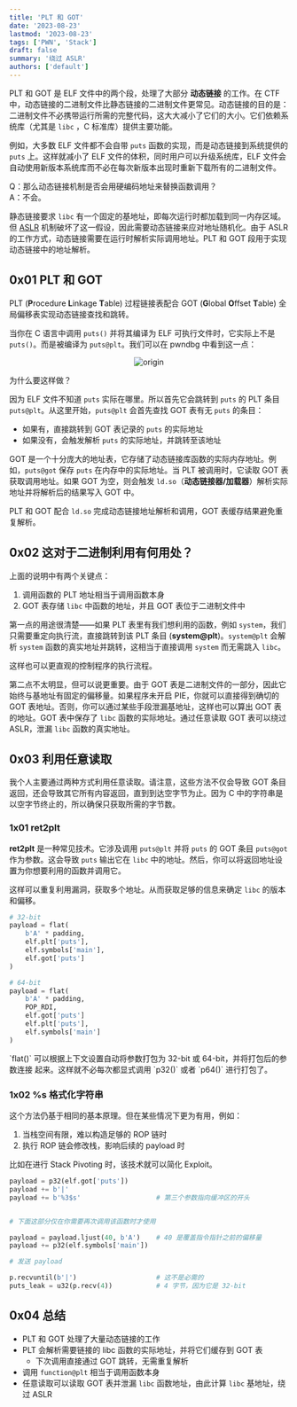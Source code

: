 ```yaml
---
title: 'PLT 和 GOT'
date: '2023-08-23'
lastmod: '2023-08-23'
tags: ['PWN', 'Stack']
draft: false
summary: '绕过 ASLR'
authors: ['default']
---
```


<div className="border-solid border-2 border-surface0 dark:border-surface0-dark p-2 bg-base dark:bg-base-dark mt-5">
  <TOCInline toc={props.toc} asDisclosure />
</div>

PLT 和 GOT 是 ELF 文件中的两个段，处理了大部分 **动态链接** 的工作。在 CTF 中，动态链接的二进制文件比静态链接的二进制文件更常见。动态链接的目的是：二进制文件不必携带运行所需的完整代码，这大大减小了它们的大小。它们依赖系统库（尤其是 `libc` ，C 标准库）提供主要功能。

例如，大多数 ELF 文件都不会自带 `puts` 函数的实现，而是动态链接到系统提供的 `puts` 上。这样就减小了 ELF 文件的体积，同时用户可以升级系统库，ELF 文件会自动使用新版本系统库而不必在每次新版本出现时重新下载所有的二进制文件。

Q：那么动态链接机制是否会用硬编码地址来替换函数调用？<br />
A：不会。

静态链接要求 `libc` 有一个固定的基地址，即每次运行时都加载到同一内存区域。但 [ASLR](https://zh.wikipedia.org/wiki/%E4%BD%8D%E5%9D%80%E7%A9%BA%E9%96%93%E9%85%8D%E7%BD%AE%E9%9A%A8%E6%A9%9F%E8%BC%89%E5%85%A5) 机制破坏了这一假设，因此需要动态链接来应对地址随机化。由于 ASLR 的工作方式，动态链接需要在运行时解析实际调用地址。PLT 和 GOT 段用于实现动态链接中的地址解析。

## 0x01 PLT 和 GOT

PLT (**P**rocedure **L**inkage **T**able) 过程链接表配合 GOT (**G**lobal **O**ffset **T**able) 全局偏移表实现动态链接查找和跳转。

当你在 C 语言中调用 `puts()` 并将其编译为 ELF 可执行文件时，它实际上不是 `puts()`。而是被编译为 `puts@plt`。我们可以在 pwndbg 中看到这一点：

<center>
  <Image alt="origin" src="https://s11.ax1x.com/2023/08/23/pPJxuvt.png" width={663} height={77} />
</center>

为什么要这样做？

因为 ELF 文件不知道 `puts` 实际在哪里。所以首先它会跳转到 `puts` 的 PLT 条目 `puts@plt`。从这里开始，`puts@plt` 会首先查找 GOT 表有无 `puts` 的条目：

- 如果有，直接跳转到 GOT 表记录的 `puts` 的实际地址
- 如果没有，会触发解析 `puts` 的实际地址，并跳转至该地址

GOT 是一个十分庞大的地址表，它存储了动态链接库函数的实际内存地址。例如，`puts@got` 保存 `puts` 在内存中的实际地址。当 PLT 被调用时，它读取 GOT 表获取调用地址。如果 GOT 为空，则会触发 `ld.so`（**动态链接器/加载器**）解析实际地址并将解析后的结果写入 GOT 中。

PLT 和 GOT 配合 `ld.so` 完成动态链接地址解析和调用，GOT 表缓存结果避免重复解析。

## 0x02 这对于二进制利用有何用处？

上面的说明中有两个关键点：

1. 调用函数的 PLT 地址相当于调用函数本身
2. GOT 表存储 `libc` 中函数的地址，并且 GOT 表位于二进制文件中

第一点的用途很清楚——如果 PLT 表里有我们想利用的函数，例如 `system`，我们只需要重定向执行流，直接跳转到该 PLT 条目 (**system@plt**)。`system@plt` 会解析 `system` 函数的真实地址并跳转，这相当于直接调用 `system` 而无需跳入 `libc`。

这样也可以更直观的控制程序的执行流程。

第二点不太明显，但可以说更重要。由于 GOT 表是二进制文件的一部分，因此它始终与基地址有固定的偏移量。如果程序未开启 PIE，你就可以直接得到确切的 GOT 表地址。否则，你可以通过某些手段泄漏基地址，这样也可以算出 GOT 表的地址。GOT 表中保存了 `libc` 函数的实际地址。通过任意读取 GOT 表可以绕过 ASLR，泄漏 `libc` 函数的真实地址。

## 0x03 利用任意读取

我个人主要通过两种方式利用任意读取。请注意，这些方法不仅会导致 GOT 条目返回，还会导致其它所有内容返回，直到到达空字节为止。因为 C 中的字符串是以空字节终止的，所以确保只获取所需的字节数。

### 1x01 ret2plt

**ret2plt** 是一种常见技术。它涉及调用 `puts@plt` 并将 `puts` 的 GOT 条目 `puts@got` 作为参数。这会导致 `puts` 输出它在 `libc` 中的地址。然后，你可以将返回地址设置为你想要利用的函数并调用它。

这样可以重复利用漏洞，获取多个地址。从而获取足够的信息来确定 `libc` 的版本和偏移。

```python
# 32-bit
payload = flat(
    b'A' * padding,
    elf.plt['puts'],
    elf.symbols['main'],
    elf.got['puts']
)

# 64-bit
payload = flat(
    b'A' * padding,
    POP_RDI,
    elf.got['puts']
    elf.plt['puts'],
    elf.symbols['main']
)
```

<Tip>
  `flat()` 可以根据上下文设置自动将参数打包为 32-bit 或 64-bit，并将打包后的参数连接
起来。这样就不必每次都显式调用 `p32()` 或者 `p64()` 进行打包了。
</Tip>

### 1x02 %s 格式化字符串

这个方法仍基于相同的基本原理。但在某些情况下更为有用，例如：

1. 当栈空间有限，难以构造足够的 ROP 链时
2. 执行 ROP 链会修改栈，影响后续的 payload 时

比如在进行 Stack Pivoting 时，该技术就可以简化 Exploit。

```python
payload = p32(elf.got['puts'])
payload += b'|'
payload += b'%3$s'                   # 第三个参数指向缓冲区的开头


# 下面这部分仅在你需要再次调用该函数时才使用

payload = payload.ljust(40, b'A')    # 40 是覆盖指令指针之前的偏移量
payload += p32(elf.symbols['main'])

# 发送 payload

p.recvuntil(b'|')                    # 这不是必需的
puts_leak = u32(p.recv(4))           # 4 字节，因为它是 32-bit
```

## 0x04 总结

- PLT 和 GOT 处理了大量动态链接的工作
- PLT 会解析需要链接的 libc 函数的实际地址，并将它们缓存到 GOT 表
  - 下次调用直接通过 GOT 跳转，无需重复解析
- 调用 `function@plt` 相当于调用函数本身
- 任意读取可以读取 GOT 表并泄漏 `libc` 函数地址，由此计算 `libc` 基地址，绕过 ASLR

